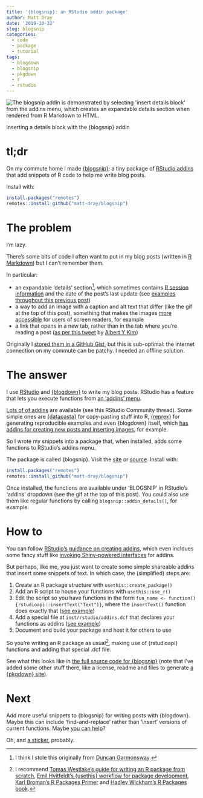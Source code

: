 ```yaml
---
title: '{blogsnip}: an RStudio addin package'
author: Matt Dray
date: '2019-10-22'
slug: blogsnip
categories:
  - code
  - package
  - tutorial
tags:
  - blogdown
  - blogsnip
  - pkgdown
  - r
  - rstudio
---
```


<div class="figure">
<img src="/post/2019-10-22-blogsnip-an-rstudio-addin-package_files/blogsnip.gif" alt="The blogsnip addin is demonstrated by selecting 'insert details block' from the addins menu, which creates an expandable details section when rendered from R Markdown to HTML."/>
<p class="caption">Inserting a details block with the {blogsnip} addin</p>
</div>

# tl;dr

On my commute home I made [{blogsnip}](https://matt-dray.github.io/blogsnip/){target="_blank"}: a tiny package of [RStudio addins](https://rstudio.github.io/rstudioaddins/) that add snippets of R code to help me write blog posts.

Install with:

```r
install.packages("remotes")
remotes::install_github("matt-dray/blogsnip")
```

# The problem

I'm lazy.

There's some bits of code I often want to put in my blog posts (written in [R Markdown](https://rmarkdown.rstudio.com/){target="_blank"}) but I can't remember them.

In particular:

* an expandable 'details' section[^dg], which sometimes contains [R session information](https://www.rostrum.blog/2018/10/13/sessioninfo/){target="_blank"} and the date of the post's last update (see [examples throughout this previous post](https://www.rostrum.blog/2019/05/31/brickr-soccer/){target="_blank"})
* a way to add an image with a caption and alt text that differ (like the gif at the top of this post), something that makes the images [more accessible](https://www.gov.uk/guidance/content-design/image-copyright-standards-for-gov-uk){target="_blank"} for users of screen readers, for example
* a link that opens in a new tab, rather than in the tab where you're reading a post ([as per this tweet](https://twitter.com/rudeboybert/status/1042418261596545027?s=20){target="_blank"} by [Albert Y Kim](https://twitter.com/rudeboybert/){target="_blank"})

Originally I [stored them in a GitHub Gist](https://gist.github.com/matt-dray/00aa8038b836168bd6689feedb60b5dd), but this is sub-optimal: the internet connection on my commute can be patchy. I needed an offline solution.

# The answer

I use [RStudio](https://rstudio.com/){target="_blank"} and [{blogdown}](https://bookdown.org/yihui/blogdown/){target="_blank"} to write my blog posts. RStudio has a feature that lets you execute functions from [an 'addins' menu](https://rstudio.github.io/rstudioaddins/){target="_blank"}.

[Lots of of addins](https://github.com/daattali/addinslist){target="_blank"} are available (see this RStudio Community thread). Some simple ones are [{datapasta}](https://github.com/MilesMcBain/datapasta){target="_blank"} for copy-pasting stuff into R, [{reprex}](https://github.com/tidyverse/reprex){target="_blank"} for generating reproducible examples and even {blogdown} itself, which [has addins for creating new posts and inserting images](https://bookdown.org/yihui/blogdown/rstudio-ide.html){target="_blank"}, for example.

So I wrote my snippets into a package that, when installed, adds some functions to RStudio's addins menu.

The package is called {blogsnip}. Visit the [site](https://matt-dray.github.io/blogsnip/){target="_blank"} or [source](https://github.com/matt-dray/blogsnip/){target="_blank"}. Install with:

```r
install.packages("remotes")
remotes::install_github("matt-dray/blogsnip")
```

Once installed, the functions are available under 'BLOGSNIP' in RStudio's 'addins' dropdown (see the gif at the top of this post). You could also use them like regular functions by calling `blogsnip::addin_details()`, for example.

# How to

You can follow [RStudio's guidance on creating addins](https://rstudio.github.io/rstudioaddins/#developing-addins){target="_blank"}, which even incldues some fancy stuff like [invoking Shiny-powered interfaces](https://rstudio.github.io/rstudioaddins/#shiny-gadgets){target="_blank"} for addins.

But perhaps, like me, you just want to create some simple shareable addins that insert some snippets of text. In which case, the (simplified) steps are:

1. Create an R package structure with `usethis::create_package()`
1. Add an R script to house your functions with `usethis::use_r()`
1. Edit the script so you have functions in the form `fun_name <- function() {rstudioapi::insertText("Text")}`, where the `insertText()` function does exactly that ([see example](https://github.com/matt-dray/blogsnip/blob/master/R/insert_blogdown_helpers.R){target="_blank"})
1. Add a special file at `inst/rstudio/addins.dcf` that declares your functions as addins ([see example](https://github.com/matt-dray/blogsnip/blob/master/inst/rstudio/addins.dcf){target="_blank"})
1. Document and build your package and host it for others to use

So you're writing an R package as usual[^pkg], making use of {rstudioapi} functions and adding that special .dcf file.

See what this looks like in [the full source code for {blogsnip}](https://github.com/matt-dray/blogsnip){target="_blank"} (note that I've added some other stuff there, like a license, readme and files to generate [a {pkgdown} site](https://pkgdown.r-lib.org/index.html){target="_blank"}).

# Next

Add more useful snippets to {blogsnip} for writing posts with {blogdown}. Maybe this can include 'find-and-replace' rather than 'insert' versions of current functions. Maybe [you can help](https://github.com/matt-dray/blogsnip/blob/master/CODE_OF_CONDUCT.md){target="_blank"}?

Oh, and [a sticker](https://github.com/matt-dray/stickers){target="_blank"}, probably.

[^dg]: I think I stole this originally from [Duncan Garmonsway](https://twitter.com/nacnudus).
[^pkg]: I recommend [Tomas Westlake's guide for writing an R package from scratch](https://r-mageddon.netlify.com/post/writing-an-r-package-from-scratch/){target="_blank"}, [Emil Hvitfeldt's {usethis} workflow for package development](https://www.hvitfeldt.me/blog/usethis-workflow-for-package-development/){target="_blank"}, [Karl Broman's R Packages Primer](https://kbroman.org/pkg_primer/) and [Hadley Wickham's R Packages book](http://r-pkgs.had.co.nz/){target="_blank"}.